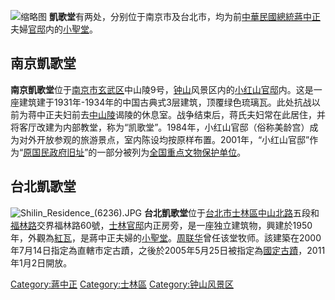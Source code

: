 {{Refimprove|time=2021-03-28T09:56:30+00:00}}
[[File:Victory_Chapel,_Shilin_Official_Residence.jpg|缩略图]]
'''凱歌堂'''有两处，分别位于南京市及台北市，均为前[[中華民國總統|中華民國總統]][[蔣中正|蔣中正]]夫婦[[官邸|官邸]]内的[[小聖堂|小聖堂]]。

==南京凱歌堂==
'''南京凱歌堂'''位于[[南京市|南京市]][[玄武区|玄武区]]中山陵9号，[[紫金山|钟山]]风景区内的[[美龄宫|小红山官邸]]内。这是一座建筑建于1931年-1934年的中国古典式3层建筑，顶覆绿色琉璃瓦。此处抗战以前为蒋中正夫妇前去[[中山陵|中山陵]]谒陵的休息室。战争结束后，蒋氏夫妇常在此居住，并将客厅改建为内部教堂，称为“凯歌堂”。1984年，小红山官邸（俗称美龄宫）成为对外开放参观的旅游景点，室内陈设均按原样布置。2001年，“小红山官邸”作为“[[原国民政府旧址|原国民政府旧址]]”的一部分被列为[[全国重点文物保护单位|全国重点文物保护单位]]。

==台北凱歌堂==
[[File:Shilin_Residence_(6236).JPG|thumb]]
'''台北凱歌堂'''位于[[台北市|台北市]][[士林區|士林區]][[中山北路_(臺北市)|中山北路]]五段和[[福林路|福林路]]交界福林路60號，[[士林官邸|士林官邸]]内正房旁，是一座独立建筑物，興建於1950年，外觀為[[紅瓦|紅瓦]]，是蔣中正夫婦的[[小聖堂|小聖堂]]。[[周联华|周联华]]曾任该堂牧师。該建築在2000年7月14日指定為直轄市定古蹟，之後於2005年5月25日被指定為[[國定古蹟|國定古蹟]]，2011年1月2日開放。
{{Commonscat|Victory Chapel (Shilin)|凱歌堂（士林官邸）}}{{蔣中正}}
[[Category:蔣中正|Category:蔣中正]]
[[Category:士林區|Category:士林區]]
[[Category:钟山风景区|Category:钟山风景区]]